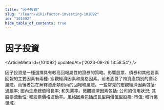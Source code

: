 ```yaml
---
title: "因子投資"
slug: "/learn/wiki/factor-investing-101092"
id: "101092"
hide_table_of_contents: true
---
```



# 因子投資

<ArticleMeta id={101092} updatedAt={'2023-09-26 13:58:54'} />
<div className='border-solid border-b border-t-0 my-4 border-[var(--ifm-color-gray-300)]' />

因子投資是一種選擇具有較高回報屬性的證券的策略。影響股票、債券和其他要素回報的主要因素有兩種: 宏觀經濟因素和風格因素。前者涵蓋了跨資產類別的廣泛風險，而後者旨在解釋資產類別內的回報和風險。一些常見的宏觀經濟因素包括: 通脹率; 國內生產總值增長率; 和失業率。微觀經濟因素包括: 公司的信用狀況; 其股票流動性; 和股票價格波動率。風格因素包括成長型與價值型股票; 市值; 和行業領域。
